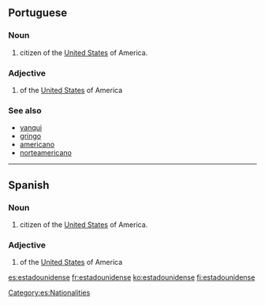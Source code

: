 ==Portuguese==

===Noun===
{{es-noun-mf|f=estadounidense|pl=estadounidenses}}

# citizen of the [[United States]] of America.

===Adjective===
{{es-adj|f=estadounidense|pl=estadounidenses}}

# of the [[United States]] of America

===See also===
* [[yanqui]]
* [[gringo]]
* [[americano]]
* [[norteamericano]]

----

==Spanish==

===Noun===
{{es-noun-mf|f=estadounidense|pl=estadounidenses}}

# citizen of the [[United States]] of America.

===Adjective===
{{es-adj|f=estadounidense|pl=estadounidenses}}

# of the [[United States]] of America

[[Category:es:Nationalities]]

[[es:estadounidense]]
[[fr:estadounidense]]
[[ko:estadounidense]]
[[fi:estadounidense]]